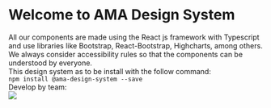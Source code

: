 
<Meta title="Documentation/Welcome" />

<h1 className="text-center mb-32">Welcome to AMA Design System</h1>

<section className="text-center">
  <div className="mb-16">
    All our components are made using the React js framework with Typescript and use libraries like Bootstrap, React-Bootstrap, Highcharts,
    among others.
  </div>
  <div className="mb-16">We always consider accessibility rules so that the components can be understood by everyone.</div>
  <div className="mb-16">This design system as to be install with the follow command:</div>
  <code>npm install @ama-design-system --save</code>
</section>

<div className="mt-128">
  <div className="fs-14 mb-16"> Develop by team: </div>
  <a href="https://ticapp.gov.pt/pt/" title="Ticapp site">
    <img src={logo} style={{ width: '100px' }} />
  </a>
</div>
